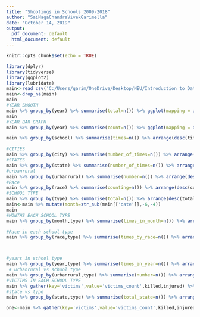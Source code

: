 ---
title: "Shootings in Schools 2009-2018"
author: "SaiNagaChandraVivekGarimella"
date: "October 14, 2019"
output:
  pdf_document: default
  html_document: default
---

```{r setup, include=FALSE}
knitr::opts_chunk$set(echo = TRUE)
```

```{r}
library(dplyr)
library(tidyverse)
library(ggplot2)
library(lubridate)
main<-read_csv('C:/Users/garim/OneDrive/Desktop/NEU/Introduction to Data Management and Processing/data sets/cnn-school-shooting-data/CNN_School_Shooting_File_7_26_2019.csv')
main<-drop_na(main)
main
#YEAR SMOOTH
main %>% group_by(year) %>% summarise(total=n()) %>% ggplot(mapping = aes(x=year,y=total))+geom_point()+geom_smooth()+labs(title = 'Yearly Trend',x='Number of incidents',y='Year')
main
#YEAR BAR GRAPH
main %>% group_by(year) %>% summarise(count=n()) %>% ggplot(mapping = aes(x=year,y=count,fill=as.factor(year)))+geom_bar(stat = 'identity')+labs(x='Year',y='Number of incidents',fill='YEAR',title = 'Year vs number of incidents')+geom_text(aes(x =year,y = count +1, label = round(count, 2)))

main %>% group_by(school) %>% summarise(times=n()) %>% arrange(desc(times))%>% top_n(3) %>% ggplot(mapping = aes(x=school,y=times,fill=school))+geom_bar(stat = 'identity')+coord_flip()+labs(title = 'Schools where incidents took place more than once' , x='number of times incident took place' , y='Name of the school')+geom_text(aes(x =school,y = times +0.1, label = round(times, 2)))

#CITIES
main %>% group_by(city) %>% summarise(number_of_times=n()) %>% arrange(desc(number_of_times))%>% top_n(5) %>% ggplot(mapping = aes(x=city,y=number_of_times,fill=as.factor(number_of_times)))+geom_bar(stat = 'identity')+coord_flip()+labs(fill='Number of Times')+labs(title = 'Cities with most number of incidents',x='City',y='Number of incidents')+geom_text(aes(x =city,y = number_of_times +0.1, label = round(number_of_times, 2)))
#STATES
main %>% group_by(state) %>% summarise(number_of_times=n()) %>% arrange(desc(number_of_times))%>% top_n(5) %>% ggplot(mapping = aes(x=state,y=number_of_times,fill=as.factor(number_of_times)))+geom_bar(stat = 'identity')+coord_flip()+labs(fill='Number of Times')+geom_text(aes(x =state,y = number_of_times +1, label = round(number_of_times, 2)))+labs(fill='Number of Times',title = 'States with most number of incidents',y='number of incidents')
#urbanrural
main %>% group_by(urbanrural) %>% summarise(number=n()) %>% arrange(desc(number)) %>% ggplot(mapping = aes(x=urbanrural,y=number,fill=urbanrural))+geom_bar(stat = 'identity')+coord_flip()+labs(title = "Locality vs Number of incidents",x="Locality",y="number of incidents",fill='Location Type')+geom_text(aes(x =urbanrural,y = number +2, label = round(number, 2)))
#Race
main %>% group_by(race) %>% summarise(counting=n()) %>% arrange(desc(counting))%>% ggplot(mapping = aes(x=race,y=counting,fill=race))+geom_bar(stat = 'identity')+coord_flip()+labs(title='Number of shootings committed by people of different races',y='number of incidents',fill='Race')+geom_text(aes(x =race ,y = counting +2, label = round(counting, 2)))
#SCHOOL TYPE
main %>% group_by(type) %>% summarise(total=n()) %>% arrange(desc(total))%>% top_n(5) %>% ggplot(mapping = aes(x=type,y=total,fill=type))+geom_bar(stat = 'identity')+coord_flip()+labs(title='Number of incidents in different types of Schools',x='Schoole type',y='number of incidents',fill='School Type')+geom_text(aes(x =type ,y = total +4, label = round(total, 2)))
main<-main %>% mutate(month=str_sub(main[['date']],-6,-4))
main
#MONTHS EACH SCHOOL TYPE
main %>% group_by(month,type) %>% summarise(times_in_month=n()) %>% arrange(desc(times_in_month))  %>% ggplot(mapping = aes(x=month,y=times_in_month,fill=month))+geom_bar(stat = 'identity')+facet_wrap(~type)+coord_flip()+geom_text(aes(x =month ,y = times_in_month +1, label = round(times_in_month, 4)))+labs(title='Month vs Number of incident in each school type',sx='Month' , y= 'Number of incidents')

#Race in each school type
main %>% group_by(race,type) %>% summarise(times_by_race=n()) %>% arrange(desc(times_by_race))  %>% ggplot(mapping = aes(x=race,y=times_by_race,fill=race))+geom_bar(stat = 'identity')+facet_wrap(~type)+coord_flip()+geom_text(aes(x =race ,y = times_by_race+4, label = round(times_by_race, 2)))+labs(title='Race vs Number of incident in each school type',sx='Race' , y= 'Number of incidents')



#years in school type
main %>% group_by(year,type) %>% summarise(times_in_year=n()) %>% arrange(desc(times_in_year))  %>% ggplot(mapping = aes(x=year,y=times_in_year,fill=as.factor(year)))+geom_bar(stat = 'identity')+facet_wrap(~type)+coord_flip()+labs(fill='YEAR')+labs(title='Number of incidents occurred at different school types in each year',y='number of incidents',fill='Year')+geom_text(aes(x =year ,y = times_in_year +2, label = round(times_in_year, 2)))
 # urbanrural vs school type
main %>% group_by(urbanrural,type) %>% summarise(number=n()) %>% arrange(desc(number))  %>% ggplot(mapping = aes(x=urbanrural,y=number,fill=urbanrural))+geom_bar(stat = 'identity')+facet_wrap(~type)+coord_flip()+labs(title='Locality vs Number of incidents occurred at different school types',y='number of incidents',fill='Locality')+geom_text(aes(x =urbanrural ,y = number +4, label = round(number, 2)))
#VICTIMS IN EACH SCHOOL TYPE
main %>% gather(key='victims',value='victims_count',killed,injured) %>% group_by(type,victims) %>% summarise(total_victims=sum(victims_count)) %>% arrange(desc(total_victims)) %>% top_n(5)%>% ggplot(mapping = aes(x=type,y=total_victims,fill=victims))+geom_bar(stat = 'identity',position="dodge")+coord_flip()+labs(title='Number of victims in each school type',x='School Type' , y= 'Number of victims')+geom_text(aes(x =type ,y = total_victims +8, label = round(total_victims, 2)), position = position_dodge(0.9),vjust = 0.5)
#state vs type
main %>% group_by(state,type) %>% summarise(total_state=n()) %>% arrange(desc(total_state)) %>% group_by(type)%>% top_n(3)%>% ggplot(mapping = aes(x=state,y=total_state,fill=state))+geom_bar(stat = 'identity')+facet_wrap(~type)+coord_flip()+geom_text(aes(x =state ,y = total_state +2, label = round(total_state, 2)))
```
```{r}
one<-main %>% gather(key='victims',value='victims_count',killed,injured)

```

